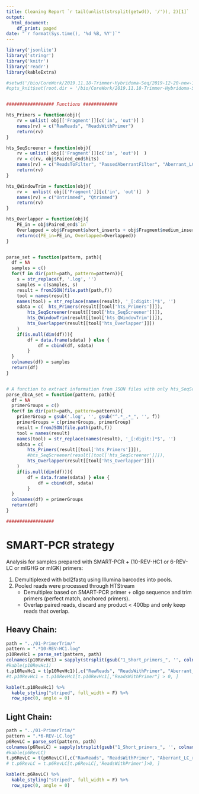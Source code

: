 ```yaml
---
title: Cleaning Report `r tail(unlist(strsplit(getwd(), '/')), 2)[1]`
output:
  html_document:
    df_print: paged
date: "`r format(Sys.time(), '%d %B, %Y')`"
---
```


```r
library('jsonlite')
library('stringr')
library('knitr')
library('readr')
library(kableExtra)

#setwd('/bio/CoreWork/2019.11.18-Trimmer-Hybridoma-Seq/2019-12-20-new-191213_M02034-data/Report')
#opts_knit$set(root.dir = '/bio/CoreWork/2019.11.18-Trimmer-Hybridoma-Seq/2020-02-07-run-rerun_of_27-samples-SMARTPCR/Report')


################## Functions #############

hts_Primers = function(obj){
    rv = unlist( obj[['Fragment']][c('in', 'out')] )
    names(rv) = c("RawReads", "ReadsWithPrimer")
    return(rv)
}

hts_SeqScreener = function(obj){
    rv = unlist( obj[['Fragment']][c('in', 'out')]  )
    rv = c(rv, obj$Paired_end$hits)
    names(rv) = c("ReadsToFilter", "PassedAberrantFilter", "Aberrant_LC_reads")
    return(rv)
}

hts_QWindowTrim = function(obj){
    rv =  unlist( obj[['Fragment']][c('in', 'out')]  )
    names(rv) = c("Untrimmed", "Qtrimmed")
    return(rv)
}

hts_Overlapper = function(obj){
    PE_in = obj$Paired_end$`in`
    Overlapped = obj$Fragment$short_inserts + obj$Fragment$medium_inserts
    return(c(PE_in=PE_in, Overlapped=Overlapped))
}


parse_set = function(pattern, path){
  df = NA
  samples = c()
  for(f in dir(path=path, pattern=pattern)){
    s = str_replace(f, '.log', '')
    samples = c(samples, s)
    result = fromJSON(file.path(path,f))
    tool = names(result)
    names(tool) = str_replace(names(result), '_[:digit:]*$', '')
    sdata = c(  hts_Primers(result[[tool['hts_Primers']]]), 
        hts_SeqScreener(result[[tool['hts_SeqScreener']]]),
        hts_QWindowTrim(result[[tool['hts_QWindowTrim']]]),
        hts_Overlapper(result[[tool['hts_Overlapper']]])
    )
    if(is.null(dim(df))){ 
        df = data.frame(sdata) } else {
            df = cbind(df, sdata)
        }
  }
  colnames(df) = samples
  return(df)
}


# A function to extract information from JSON files with only hts_SeqScreener and hts_Overlapper
parse_dbcA_set = function(pattern, path){
  df = NA
  primerGroups = c()
  for(f in dir(path=path, pattern=pattern)){
    primerGroup = gsub('.log', '', gsub("^.*_.*_", '', f))
    primerGroups = c(primerGroups, primerGroup)
    result = fromJSON(file.path(path,f))
    tool = names(result)
    names(tool) = str_replace(names(result), '_[:digit:]*$', '')
    sdata = c(
        hts_Primers(result[[tool['hts_Primers']]]),
        #hts_SeqScreener(result[[tool['hts_SeqScreener']]]),
        hts_Overlapper(result[[tool['hts_Overlapper']]])
    )
    if(is.null(dim(df))){ 
        df = data.frame(sdata) } else {
            df = cbind(df, sdata)
        }
  }
  colnames(df) = primerGroups
  return(df)
}

##################

```

# SMART-PCR strategy
Analysis for samples prepared with SMART-PCR + (10-REV-HC1 or 6-REV-LC or mIGHG or mIGK) primers:

1. Demultiplexed with bcl2fastq using Illumina barcodes into pools.
2. Pooled reads were processed through HTStream
    + Demultiplex based on SMART-PCR primer + oligo sequence and trim primers (perfect match, anchored primers). 
    + Overlap paired reads, discard any product < 400bp and only keep reads that overlap.


## Heavy Chain:

```r
path = "../01-PrimerTrim/"
pattern = ".*10-REV-HC1.log"
p10RevHc1 = parse_set(pattern, path)
colnames(p10RevHc1) = sapply(strsplit(gsub("1_Short_primers_", '', colnames(p10RevHc1)), '_'), '[', 1)
#kable(p10RevHc1)
t.p10RevHc1 = t(p10RevHc1)[,c("RawReads", "ReadsWithPrimer", "Aberrant_LC_reads", "Qtrimmed", "Overlapped")]
#t.p10RevHc1 = t.p10RevHc1[t.p10RevHc1[,"ReadsWithPrimer"] > 0, ]

kable(t.p10RevHc1) %>%
  kable_styling("striped", full_width = F) %>%
  row_spec(0, angle = 0)
```




## Light Chain:

```r
path = "../01-PrimerTrim/"
pattern = ".*6-REV-LC.log"
p6RevLC = parse_set(pattern, path)
colnames(p6RevLC) = sapply(strsplit(gsub("1_Short_primers_", '', colnames(p6RevLC)), '_'), '[', 1)
#kable(p6RevLC)
t.p6RevLC = t(p6RevLC)[,c("RawReads", "ReadsWithPrimer", "Aberrant_LC_reads", "Qtrimmed", "Overlapped")]
# t.p6RevLC = t.p6RevLC[t.p6RevLC[,'ReadsWithPrimer']>0, ]

kable(t.p6RevLC) %>%
  kable_styling("striped", full_width = F) %>%
  row_spec(0, angle = 0)

```

